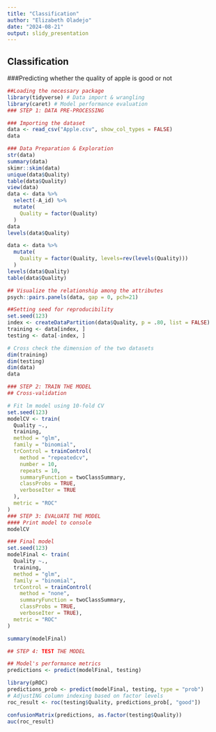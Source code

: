 ---
title: "Classification"
author: "Elizabeth Oladejo"
date: "2024-08-21"
output: slidy_presentation
---


## Classification

###Predicting whether the quality of apple is good or not
```{r, message=FALSE}
##Loading the necessary package
library(tidyverse) # Data import & wrangling
library(caret) # Model performance evaluation
### STEP 1: DATA PRE-PROCESSING

### Importing the dataset
data <- read_csv("Apple.csv", show_col_types = FALSE)
data

### Data Preparation & Exploration
str(data)
summary(data)
skimr::skim(data)
unique(data$Quality)
table(data$Quality)
view(data)
data <- data %>% 
  select(-A_id) %>% 
  mutate(
    Quality = factor(Quality)
  )
data
levels(data$Quality)

data <- data %>% 
  mutate(
    Quality = factor(Quality, levels=rev(levels(Quality)))
  )
levels(data$Quality)
table(data$Quality)

## Visualize the relationship among the attributes
psych::pairs.panels(data, gap = 0, pch=21)

##Setting seed for reproducibility
set.seed(123)
index <- createDataPartition(data$Quality, p = .80, list = FALSE)
training <- data[index, ]
testing <- data[-index, ]

# Cross check the dimension of the two datasets
dim(training)
dim(testing)
dim(data)
data

### STEP 2: TRAIN THE MODEL
## Cross-validation

# Fit lm model using 10-fold CV
set.seed(123)
modelCV <- train(
  Quality ~., 
  training,
  method = "glm",
  family = "binomial",
  trControl = trainControl(
    method = "repeatedcv", 
    number = 10,
    repeats = 10, 
    summaryFunction = twoClassSummary,
    classProbs = TRUE,
    verboseIter = TRUE
  ),
  metric = "ROC"
)
### STEP 3: EVALUATE THE MODEL
#### Print model to console
modelCV

### Final model
set.seed(123)
modelFinal <- train(
  Quality ~., 
  training,
  method = "glm",
  family = "binomial",
  trControl = trainControl(
    method = "none", 
    summaryFunction = twoClassSummary,
    classProbs = TRUE, 
    verboseIter = TRUE),
  metric = "ROC"
)

summary(modelFinal)

## STEP 4: TEST THE MODEL

## Model's performance metrics
predictions <- predict(modelFinal, testing)

library(pROC)
predictions_prob <- predict(modelFinal, testing, type = "prob")
# AdjustING column indexing based on factor levels
roc_result <- roc(testing$Quality, predictions_prob[, "good"]) 

confusionMatrix(predictions, as.factor(testing$Quality))
auc(roc_result)
```

